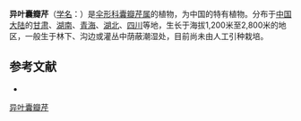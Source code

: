 {{NoteTA|G1=LS}}
{{Speciesbox
| name = 异叶囊瓣芹
| status = 
| status_system = 
| image = 
| genus = Pternopetalum
| species = heterophyllum
| authority = Hand.-Mazz.
}}

'''异叶囊瓣芹'''（[[学名|学名]]：{{lang|la|''Pternopetalum heterophyllum''}}）是[[伞形科|伞形科]][[囊瓣芹属|囊瓣芹属]]的植物，为中国的特有植物。分布于[[中国大陆|中国大陆]]的[[甘肃|甘肃]]、[[湖南|湖南]]、[[青海|青海]]、[[湖北|湖北]]、[[四川|四川]]等地，生长于海拔1,200米至2,800米的地区，一般生于林下、沟边或灌丛中荫蔽潮湿处，目前尚未由人工引种栽培。

== 参考文献 ==
<div class="references-small">
* {{cite web| url =http://www.bioinfo.cn/db05/KmzwSpecies.php?action=view&id=22944| title =异叶囊瓣芹| work =《中国高等植物数据库全库》| publisher =中国科学院微生物研究所| author =昆明植物研究所| accessdate =2009-02-25| deadurl =yes| archiveurl =https://web.archive.org/web/20160305044852/http://www.bioinfo.cn/db05/KmzwSpecies.php?action=view&id=22944| archivedate =2016-03-05}}
</div>
{{Taxonbar|from=Q11065890}}

[[Category:囊瓣芹属|异叶囊瓣芹]]


{{Apiales-stub}}
